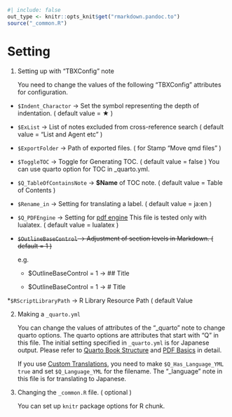 ```r
#| include: false
out_type <- knitr::opts_knit$get("rmarkdown.pandoc.to")
source("_common.R")
```
# Setting {#sec-setting }

1. Setting up with "TBXConfig" note

    You need to change the values of the following "TBXConfig" attributes for configuration.

* `$Indent_Charactor` -> Set the symbol representing the depth of indentation. ( default value = ★ )
* `$ExList` -> List of notes excluded from cross-reference search ( default value = "List and Agent etc" )
* `$ExportFolder` -> Path of exported files. ( for Stamp "Move qmd files" )
* `$ToggleTOC` -> Toggle for Generating TOC. ( default value = false ) You can use quarto option for TOC in _quarto.yml. 
* `$Q_TableOfContainsNote` -> **$Name** of TOC note. ( default value = Table of Contents )
* `$Rename_in` -> Setting for translating a label. ( default value = ja:en )
* `$Q_PDFEngine` -> Setting for [pdf engine](https://quarto.org/docs/output-formats/pdf-engine.html) This file is tested only with lualatex. ( default value = lualatex )
* ~~`$OutlineBaseControl` -> Adjustment of section levels in Markdown. ( default = 1 )~~

     e.g. 
    * $OutlineBaseControl = 1 -> \#\# Title
    
    * $OutlineBaseControl = 1 -> \# Title 

*`$RScriptLibraryPath` -> R Library Resource Path ( default Value 
    

2. Making a `_quarto.yml`

    You can change the values of attributes of the "_quarto" note to change quarto options. The quarto options are attributes that start with "Q" in this file. The initial setting specified in `_quarto.yml` is for Japanese output. Please refer to [Quarto Book Structure](https://quarto.org/docs/books/book-structure.html) and [PDF Basics](https://quarto.org/docs/output-formats/pdf-basics.html) in detail.

    If you use [Custom Translations](https://quarto.org/docs/authoring/language.html#custom-translations), you need to make `$Q_Has_Language_YML` `true` and set `$Q_Language_YML` for the filename.
The "_language" note in this file is for translating to Japanese.

3. Changing the `_common.R` file. ( optional )

    You can set up `knitr` package options for R chunk.  
    


